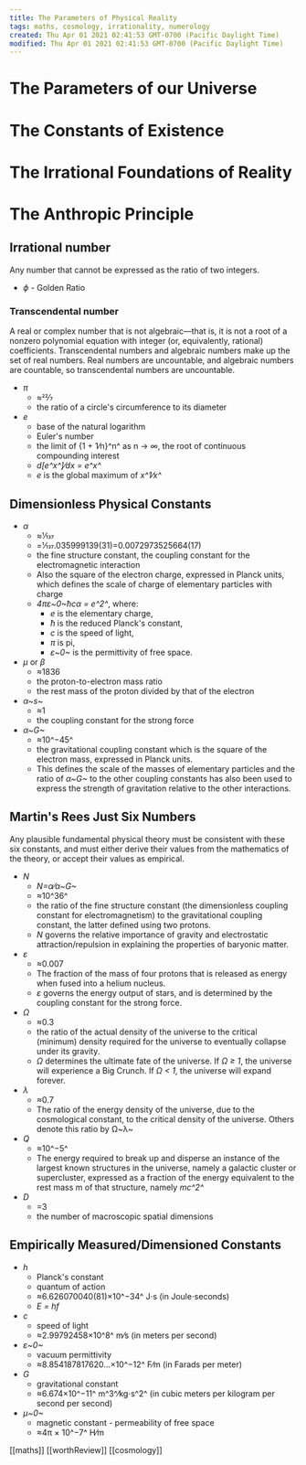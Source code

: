 ```yaml
---
title: The Parameters of Physical Reality
tags: maths, cosmology, irrationality, numerology
created: Thu Apr 01 2021 02:41:53 GMT-0700 (Pacific Daylight Time)
modified: Thu Apr 01 2021 02:41:53 GMT-0700 (Pacific Daylight Time)
---
```


# The Parameters of our Universe

# The Constants of Existence

# The Irrational Foundations of Reality

# The Anthropic Principle

## Irrational number

Any number that cannot be expressed as the ratio of two integers.

- _$\phi$_ - Golden Ratio

### Transcendental number

A real or complex number that is not algebraic—that is, it is not a root of a nonzero polynomial equation with integer (or, equivalently, rational) coefficients. Transcendental numbers and algebraic numbers make up the set of real numbers. Real numbers are uncountable, and algebraic numbers are countable, so transcendental numbers are uncountable.

- _π_
  - ≈22⁄7
  - the ratio of a circle's circumference to its diameter
- _e_
  - base of the natural logarithm
  - Euler's number
  - the limit of {1 + 1⁄n}^n^ as n -> ∞, the root of continuous compounding interest
  - _d[e^x^]⁄dx = e^x^_
  - _e_ is the global maximum of _x^1⁄x^_

## Dimensionless Physical Constants

- _α_
  - ≈1⁄137
  - =​1⁄137.035999139(31)=0.0072973525664(17)
  - the fine structure constant, the coupling constant for the electromagnetic interaction
  - Also the square of the electron charge, expressed in Planck units, which defines the scale of charge of elementary particles with charge
  - _4πε~0~ħcα = e^2^_, where:
    - _e_ is the elementary charge,
    - _ħ_ is the reduced Planck's constant,
    - _c_ is the speed of light,
    - _π_ is pi,
    - _ε~0~_ is the permittivity of free space.
- _μ_ or _β_
  - ≈1836
  - the proton-to-electron mass ratio
  - the rest mass of the proton divided by that of the electron
- _α~s~_
  - ≈1
  - the coupling constant for the strong force
- _α~G~_
  - ≈10^−45^
  - the gravitational coupling constant which is the square of the electron mass, expressed in Planck units.
  - This defines the scale of the masses of elementary particles and the ratio of _α~G~_ to the other coupling constants has also been used to express the strength of gravitation relative to the other interactions.

## Martin's Rees Just Six Numbers

Any plausible fundamental physical theory must be consistent with these six constants, and must either derive their values from the mathematics of the theory, or accept their values as empirical.

- _N_
  - _N=α⁄α~G~_
  - ≈10^36^
  - the ratio of the fine structure constant (the dimensionless coupling constant for electromagnetism) to the gravitational coupling constant, the latter defined using two protons.
  - _N_ governs the relative importance of gravity and electrostatic attraction/repulsion in explaining the properties of baryonic matter.
- _ε_
  - ≈0.007
  - The fraction of the mass of four protons that is released as energy when fused into a helium nucleus.
  - _ε_ governs the energy output of stars, and is determined by the coupling constant for the strong force.
- _Ω_
  - ≈0.3
  - the ratio of the actual density of the universe to the critical (minimum) density required for the universe to eventually collapse under its gravity.
  - _Ω_ determines the ultimate fate of the universe. If _Ω ≥ 1_, the universe will experience a Big Crunch. If _Ω < 1_, the universe will expand forever.
- _λ_
  - ≈0.7
  - The ratio of the energy density of the universe, due to the cosmological constant, to the critical density of the universe. Others denote this ratio by Ω~λ~
- _Q_
  - ≈10^−5^
  - The energy required to break up and disperse an instance of the largest known structures in the universe, namely a galactic cluster or supercluster, expressed as a fraction of the energy equivalent to the rest mass m of that structure, namely _mc^2^_
- _D_
  - =3
  - the number of macroscopic spatial dimensions

## Empirically Measured/Dimensioned Constants

- _h_
  - Planck's constant
  - quantum of action
  - ≈6.626070040(81)×10^−34^ J⋅s (in Joule⋅seconds)
  - _E = hf_
- _c_
  - speed of light
  - ≈2.99792458×10^8^ m⁄s (in meters per second)
- _ε~0~_
  - vacuum permittivity
  - ≈8.854187817620...×10^−12^ F⁄m (in Farads per meter)
- _G_
  - gravitational constant
  - ≈6.674×10^−11^ m^3^⁄kg⋅s^2^ (in cubic meters per kilogram per second per second)
- _μ~0~_
  - magnetic constant - permeability of free space
  - ≈4π × 10^−7^ H⁄m

[[maths]] [[worthReview]] [[cosmology]]
